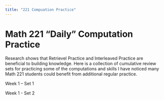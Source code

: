 ```yaml
---
title: "221 Compuation Practice"
---
```


# Math 221 "Daily" Computation Practice

Research shows that Retrievel Practice and Interleaved Practice are beneficial to building knowledge. Here is a collection of cumulative review sets for practicing some of the computations and skills I have noticed many Math 221 students could benefit from additional regular practice.

Week 1 -- Set 1

Week 1 - Set 2
